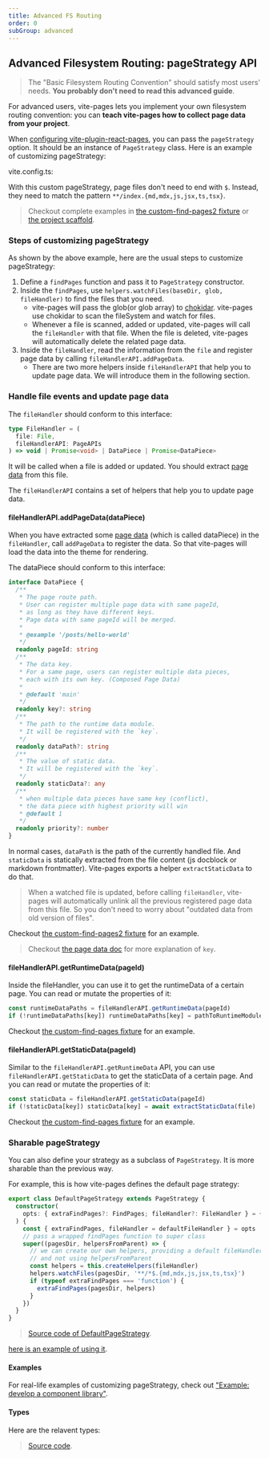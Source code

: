 ```yaml
---
title: Advanced FS Routing
order: 0
subGroup: advanced
---
```


## Advanced Filesystem Routing: pageStrategy API

> The "Basic Filesystem Routing Convention" should satisfy most users' needs. **You probably don't need to read this advanced guide**.

For advanced users, vite-pages lets you implement your own filesystem routing convention: you can **teach vite-pages how to collect page data from your project**.

When [configuring vite-plugin-react-pages](https://github.com/vitejs/vite-plugin-react-pages/blob/main/packages/create-project/template-lib/docs/vite.config.ts), you can pass the `pageStrategy` option. It should be an instance of `PageStrategy` class. Here is an example of customizing pageStrategy:

vite.config.ts:

<FileText
  src="../../packages/playground/custom-find-pages2/pages/vite.config.ts"
  syntax="ts"
/>

With this custom pageStrategy, page files don't need to end with `$`. Instead, they need to match the pattern `**/index.{md,mdx,js,jsx,ts,tsx}`.

> Checkout complete examples in [the custom-find-pages2 fixture](https://github.com/vitejs/vite-plugin-react-pages/blob/main/packages/playground/custom-find-pages2/vite.config.ts) or [the project scaffold](https://github.com/vitejs/vite-plugin-react-pages/blob/main/packages/create-project/template-lib/docs/vite.config.ts).

### Steps of customizing pageStrategy

As shown by the above example, here are the usual steps to customize pageStrategy:

1. Define a `findPages` function and pass it to `PageStrategy` constructor.
2. Inside the `findPages`, use `helpers.watchFiles(baseDir, glob, fileHandler)` to find the files that you need.
   - vite-pages will pass the glob(or glob array) to [chokidar](https://github.com/paulmillr/chokidar). vite-pages use chokidar to scan the fileSystem and watch for files.
   - Whenever a file is scanned, added or updated, vite-pages will call the `fileHandler` with that file. When the file is deleted, vite-pages will automatically delete the related page data.
3. Inside the `fileHandler`, read the information from the `file` and register page data by calling `fileHandlerAPI.addPageData`.
   - There are two more helpers inside `fileHandlerAPI` that help you to update page data. We will introduce them in the following section.

### Handle file events and update page data

The `fileHandler` should conform to this interface:

```ts
type FileHandler = (
  file: File,
  fileHandlerAPI: PageAPIs
) => void | Promise<void> | DataPiece | Promise<DataPiece>
```

It will be called when a file is added or updated. You should extract [page data](/page-data) from this file.

The `fileHandlerAPI` contains a set of helpers that help you to update page data.

#### fileHandlerAPI.addPageData(dataPiece)

When you have extracted some [page data](/page-data) (which is called dataPiece) in the `fileHandler`, call `addPageData` to register the data. So that vite-pages will load the data into the theme for rendering.

The dataPiece should conform to this interface:

```ts
interface DataPiece {
  /**
   * The page route path.
   * User can register multiple page data with same pageId,
   * as long as they have different keys.
   * Page data with same pageId will be merged.
   *
   * @example '/posts/hello-world'
   */
  readonly pageId: string
  /**
   * The data key.
   * For a same page, users can register multiple data pieces,
   * each with its own key. (Composed Page Data)
   *
   * @default 'main'
   */
  readonly key?: string
  /**
   * The path to the runtime data module.
   * It will be registered with the `key`.
   */
  readonly dataPath?: string
  /**
   * The value of static data.
   * It will be registered with the `key`.
   */
  readonly staticData?: any
  /**
   * when multiple data pieces have same key (conflict),
   * the data piece with highest priority will win
   * @default 1
   */
  readonly priority?: number
}
```

In normal cases, `dataPath` is the path of the currently handled file. And `staticData` is statically extracted from the file content (js docblock or markdown frontmatter). Vite-pages exports a helper `extractStaticData` to do that.

> When a watched file is updated, before calling `fileHandler`, vite-pages will automatically unlink all the previous registered page data from this file. So you don't need to worry about "outdated data from old version of files".

Checkout [the custom-find-pages2 fixture](https://github.com/vitejs/vite-plugin-react-pages/blob/main/packages/playground/custom-find-pages2/vite.config.ts) for an example.

> Checkout [the page data doc](/page-data) for more explanation of `key`.

#### fileHandlerAPI.getRuntimeData(pageId)

Inside the fileHandler, you can use it to get the runtimeData of a certain page. You can read or mutate the properties of it:

```ts
const runtimeDataPaths = fileHandlerAPI.getRuntimeData(pageId)
if (!runtimeDataPaths[key]) runtimeDataPaths[key] = pathToRuntimeModule
```

Checkout [the custom-find-pages fixture](https://github.com/vitejs/vite-plugin-react-pages/blob/main/packages/playground/custom-find-pages/vite.config.ts) for an example.

#### fileHandlerAPI.getStaticData(pageId)

Similar to the `fileHandlerAPI.getRuntimeData` API, you can use `fileHandlerAPI.getStaticData` to get the staticData of a certain page. And you can read or mutate the properties of it:

```ts
const staticData = fileHandlerAPI.getStaticData(pageId)
if (!staticData[key]) staticData[key] = await extractStaticData(file)
```

Checkout [the custom-find-pages fixture](https://github.com/vitejs/vite-plugin-react-pages/blob/main/packages/playground/custom-find-pages/vite.config.ts) for an example.

### Sharable pageStrategy

You can also define your strategy as a subclass of `PageStrategy`. It is more sharable than the previous way.

For example, this is how vite-pages defines the default page strategy:

```ts
export class DefaultPageStrategy extends PageStrategy {
  constructor(
    opts: { extraFindPages?: FindPages; fileHandler?: FileHandler } = {}
  ) {
    const { extraFindPages, fileHandler = defaultFileHandler } = opts
    // pass a wrapped findPages function to super class
    super((pagesDir, helpersFromParent) => {
      // we can create our own helpers, providing a default fileHandler
      // and not using helpersFromParent
      const helpers = this.createHelpers(fileHandler)
      helpers.watchFiles(pagesDir, '**/*$.{md,mdx,js,jsx,ts,tsx}')
      if (typeof extraFindPages === 'function') {
        extraFindPages(pagesDir, helpers)
      }
    })
  }
}
```

> [Source code of DefaultPageStrategy](https://github.com/vitejs/vite-plugin-react-pages/blob/main/packages/react-pages/src/node/page-strategy/DefaultPageStrategy/index.ts).

[here is an example of using it](/examples/component-library).

#### Examples

For real-life examples of customizing pageStrategy, check out ["Example: develop a component library"](/examples/component-library).

#### Types

Here are the relavent types:

<FileText
  src="../../packages/react-pages/src/node/page-strategy/types.doc.ts"
  syntax="ts"
/>

> [Source code](https://github.com/vitejs/vite-plugin-react-pages/blob/main/packages/react-pages/src/node/page-strategy/types.document.d.ts).
